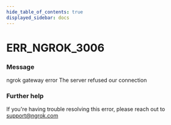 ```yaml
---
hide_table_of_contents: true
displayed_sidebar: docs
---
```



# ERR_NGROK_3006

### Message

ngrok gateway error
The server refused our connection

<ErrorDetails error="err_ngrok_3006" />

### Further help

If you're having trouble resolving this error, please reach out to [support@ngrok.com](mailto:support@ngrok.com?subject=Help%20with%20ERR_NGROK_3006)
